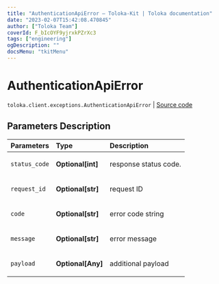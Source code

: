 ```yaml
---
title: "AuthenticationApiError — Toloka-Kit | Toloka documentation"
date: "2023-02-07T15:42:08.470845"
author: ["Toloka Team"]
coverId: F_bIcOYF9yjrxkPZrXc3
tags: ["engineering"]
ogDescription: ""
docsMenu: "tkitMenu"
---
```


# AuthenticationApiError
`toloka.client.exceptions.AuthenticationApiError` | [Source code](https://github.com/Toloka/toloka-kit/blob/v1.1.3/src/client/exceptions.py#L108)

## Parameters Description

| Parameters | Type | Description |
| :----------| :----| :-----------|
`status_code`|**Optional\[int\]**|<p>response status code.</p>
`request_id`|**Optional\[str\]**|<p>request ID</p>
`code`|**Optional\[str\]**|<p>error code string</p>
`message`|**Optional\[str\]**|<p>error message</p>
`payload`|**Optional\[Any\]**|<p>additional payload</p>